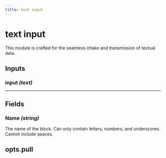 ```yaml
---
title: text input
---
```


# text input
This module is crafted for the seamless intake and transmission of textual data.

## Inputs
### input _(text)_
---
## Fields

### Name _(string)_
The name of the block. Can only contain letters, numbers, and underscores. Cannot include spaces.
        
opts.pull
---
    